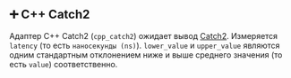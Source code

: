 
## ➕ C++ Catch2

Адаптер C++ Catch2 (`cpp_catch2`) ожидает вывод [Catch2](https://github.com/catchorg/Catch2).
Измеряется `latency` (то есть `наносекунды (ns)`).
`lower_value` и `upper_value` являются одним стандартным отклонением ниже и выше среднего значения (то есть `value`) соответственно.

<MakeCppCatch2 />